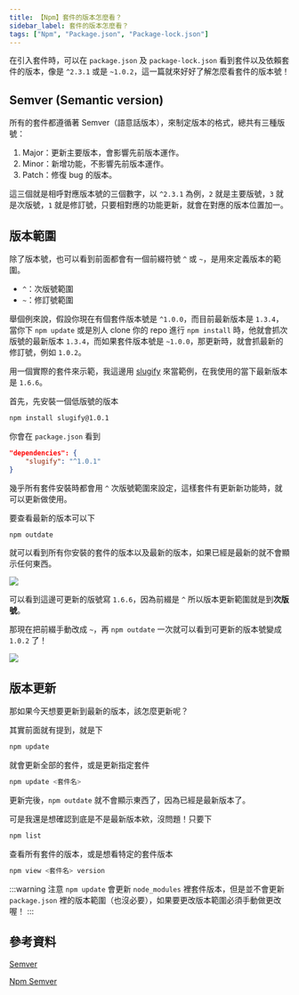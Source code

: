 ```yaml
---
title: 【Npm】套件的版本怎麼看？
sidebar_label: 套件的版本怎麼看？
tags: ["Npm", "Package.json", "Package-lock.json"]
---
```



在引入套件時，可以在 `package.json` 及 `package-lock.json` 看到套件以及依賴套件的版本，像是 `^2.3.1` 或是 `~1.0.2`，這一篇就來好好了解怎麼看套件的版本號！

## Semver (Semantic version)

所有的套件都遵循著 Semver（語意話版本），來制定版本的格式，總共有三種版號：

1. Major：更新主要版本，會影響先前版本運作。
2. Minor：新增功能，不影響先前版本運作。
3. Patch：修復 bug 的版本。

這三個就是相呼對應版本號的三個數字，以 `^2.3.1` 為例，`2` 就是主要版號，`3` 就是次版號，`1` 就是修訂號，只要相對應的功能更新，就會在對應的版本位置加一。

## 版本範圍

除了版本號，也可以看到前面都會有一個前綴符號 `^` 或 `~`，是用來定義版本的範圍。

- `^`：次版號範圍
- `~`：修訂號範圍

舉個例來說，假設你現在有個套件版本號是 `^1.0.0`，而目前最新版本是 `1.3.4`，當你下 `npm update` 或是別人 clone 你的 repo 進行 `npm install` 時，他就會抓次版號的最新版本 `1.3.4`，而如果套件版本號是 `~1.0.0`，那更新時，就會抓最新的修訂號，例如 `1.0.2`。

用一個實際的套件來示範，我這邊用 [slugify](https://www.npmjs.com/package/slugify) 來當範例，在我使用的當下最新版本是 `1.6.6`。

首先，先安裝一個低版號的版本

```bash
npm install slugify@1.0.1
```

你會在 `package.json` 看到

```json
"dependencies": {
    "slugify": "^1.0.1"
}
```

幾乎所有套件安裝時都會用 `^` 次版號範圍來設定，這樣套件有更新新功能時，就可以更新做使用。

要查看最新的版本可以下

```bash
npm outdate
```

就可以看到所有你安裝的套件的版本以及最新的版本，如果已經是最新的就不會顯示任何東西。

<Img src={image_1} />

可以看到這邊可更新的版號寫 `1.6.6`，因為前綴是 `^` 所以版本更新範圍就是到**次版號**。

那現在把前綴手動改成 `~`，再 `npm outdate` 一次就可以看到可更新的版本號變成 `1.0.2` 了！

<Img src={image_2} />

## 版本更新

那如果今天想要更新到最新的版本，該怎麼更新呢？

其實前面就有提到，就是下

```bash
npm update
```

就會更新全部的套件，或是更新指定套件

```bash
npm update <套件名>
```

更新完後，`npm outdate` 就不會顯示東西了，因為已經是最新版本了。

可是我還是想確認到底是不是最新版本欸，沒問題！只要下

```bash
npm list
```

查看所有套件的版本，或是想看特定的套件版本

```bash
npm view <套件名> version
```

:::warning 注意
`npm update` 會更新 `node_modules` 裡套件版本，但是並不會更新 `package.json` 裡的版本範圍（也沒必要），如果要更改版本範圍必須手動做更改喔！
:::

## 參考資料

[Semver](https://semver.org/)

[Npm Semver](https://docs.npmjs.com/cli/v6/using-npm/semver)
